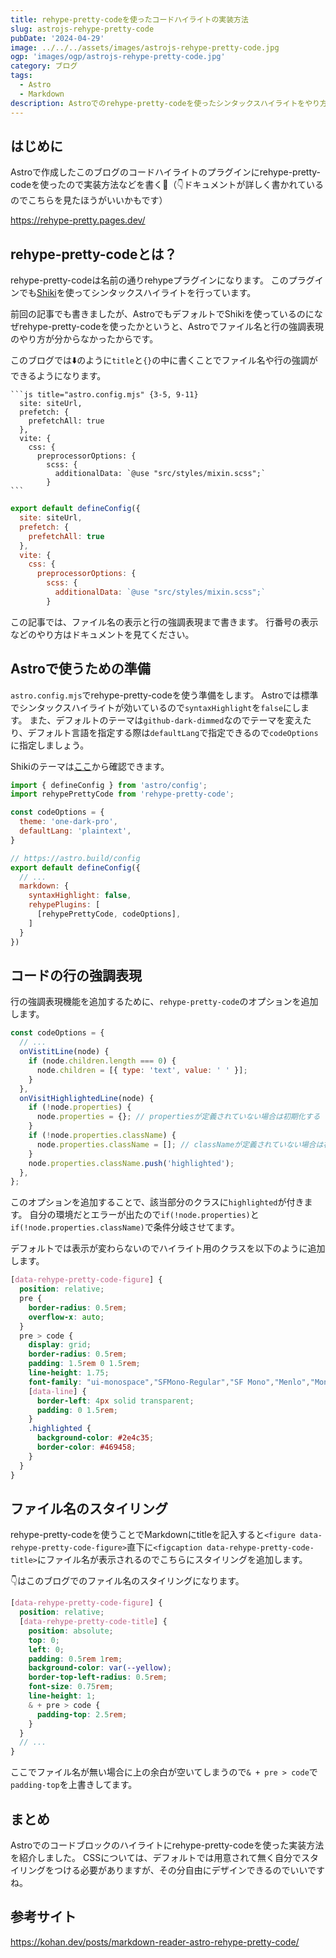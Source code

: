 ```yaml
---
title: rehype-pretty-codeを使ったコードハイライトの実装方法
slug: astrojs-rehype-pretty-code
pubDate: '2024-04-29'
image: ../../../assets/images/astrojs-rehype-pretty-code.jpg
ogp: 'images/ogp/astrojs-rehype-pretty-code.jpg'
category: ブログ
tags:
  - Astro
  - Markdown
description: Astroでのrehype-pretty-codeを使ったシンタックスハイライトをやり方
---
```


## はじめに

Astroで作成したこのブログのコードハイライトのプラグインにrehype-pretty-codeを使ったので実装方法などを書く🔮（👇ドキュメントが詳しく書かれているのでこちらを見たほうがいいかもです）

https://rehype-pretty.pages.dev/

## rehype-pretty-codeとは？

rehype-pretty-codeは名前の通りrehypeプラグインになります。
このプラグインでも[Shiki](https://shiki.matsu.io/)を使ってシンタックスハイライトを行っています。

前回の記事でも書きましたが、AstroでもデフォルトでShikiを使っているのになぜrehype-pretty-codeを使ったかというと、Astroでファイル名と行の強調表現のやり方が分からなかったからです。

このブログでは⬇️のように`title`と`{}`の中に書くことでファイル名や行の強調ができるようになります。

````
```js title="astro.config.mjs" {3-5, 9-11}
  site: siteUrl,
  prefetch: {
    prefetchAll: true
  },
  vite: {
    css: {
      preprocessorOptions: {
        scss: {
          additionalData: `@use "src/styles/mixin.scss";`
        }
```
````

```js title="astro.config.mjs" {3-5, 9-11}
export default defineConfig({
  site: siteUrl,
  prefetch: {
    prefetchAll: true
  },
  vite: {
    css: {
      preprocessorOptions: {
        scss: {
          additionalData: `@use "src/styles/mixin.scss";`
        }
```

この記事では、ファイル名の表示と行の強調表現まで書きます。
行番号の表示などのやり方はドキュメントを見てください。

## Astroで使うための準備

`astro.config.mjs`でrehype-pretty-codeを使う準備をします。
Astroでは標準でシンタックスハイライトが効いているので`syntaxHighlight`を`false`にします。
また、デフォルトのテーマは`github-dark-dimmed`なのでテーマを変えたり、デフォルト言語を指定する際は`defaultLang`で指定できるので`codeOptions`に指定しましょう。

Shikiのテーマは[ここ](https://shiki.style/themes#themes)から確認できます。

```js title="astro.config.mjs"
import { defineConfig } from 'astro/config';
import rehypePrettyCode from 'rehype-pretty-code';

const codeOptions = {
  theme: 'one-dark-pro',
  defaultLang: 'plaintext',
}

// https://astro.build/config
export default defineConfig({
  // ...
  markdown: {
    syntaxHighlight: false,
    rehypePlugins: [
      [rehypePrettyCode, codeOptions],
    ]
  }
})
```

## コードの行の強調表現

行の強調表現機能を追加するために、`rehype-pretty-code`のオプションを追加します。

```js title="astro.config.mjs" {}
const codeOptions = {
  // ...
  onVistitLine(node) {
    if (node.children.length === 0) {
      node.children = [{ type: 'text', value: ' ' }];
    }
  },
  onVisitHighlightedLine(node) {
    if (!node.properties) {
      node.properties = {}; // propertiesが定義されていない場合は初期化する
    }
    if (!node.properties.className) {
      node.properties.className = []; // classNameが定義されていない場合は初期化する
    }
    node.properties.className.push('highlighted');
  },
};
```

このオプションを追加することで、該当部分のクラスに`highlighted`が付きます。
自分の環境だとエラーが出たので`if(!node.properties)`と`if(!node.properties.className)`で条件分岐させてます。

デフォルトでは表示が変わらないのでハイライト用のクラスを以下のように追加します。

```scss title="code.scss"
[data-rehype-pretty-code-figure] {
  position: relative;
  pre {
    border-radius: 0.5rem;
    overflow-x: auto;
  }
  pre > code {
    display: grid;
    border-radius: 0.5rem;
    padding: 1.5rem 0 1.5rem;
    line-height: 1.75;
    font-family: "ui-monospace","SFMono-Regular","SF Mono","Menlo","Monaco","Consolas","monospace";
    [data-line] {
      border-left: 4px solid transparent;
      padding: 0 1.5rem;
    }
    .highlighted {
      background-color: #2e4c35;
      border-color: #469458;
    }
  }
}
```

## ファイル名のスタイリング

rehype-pretty-codeを使うことでMarkdownにtitleを記入すると`<figure data-rehype-pretty-code-figure>`直下に`<figcaption data-rehype-pretty-code-title>`にファイル名が表示されるのでこちらにスタイリングを追加します。

👇はこのブログでのファイル名のスタイリングになります。

```scss title="code.scss" {3-15}
[data-rehype-pretty-code-figure] {
  position: relative;
  [data-rehype-pretty-code-title] {
    position: absolute;
    top: 0;
    left: 0;
    padding: 0.5rem 1rem;
    background-color: var(--yellow);
    border-top-left-radius: 0.5rem;
    font-size: 0.75rem;
    line-height: 1;
    & + pre > code {
      padding-top: 2.5rem;
    }
  }
  // ...
}
```

ここでファイル名が無い場合に上の余白が空いてしまうので`& + pre > code`で`padding-top`を上書きしてます。

## まとめ

Astroでのコードブロックのハイライトにrehype-pretty-codeを使った実装方法を紹介しました。
CSSについては、デフォルトでは用意されて無く自分でスタイリングをつける必要がありますが、その分自由にデザインできるのでいいですね。

## 参考サイト

https://kohan.dev/posts/markdown-reader-astro-rehype-pretty-code/